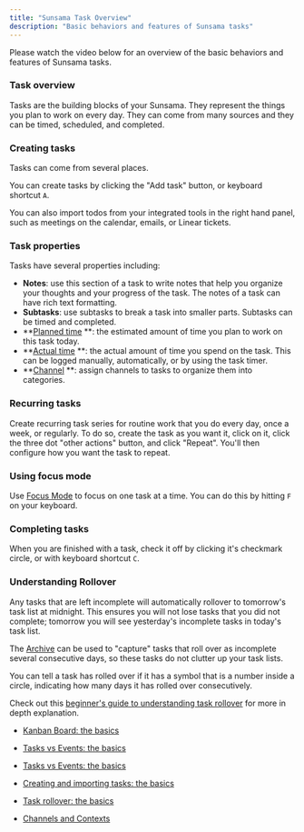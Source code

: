 ```yaml
---
title: "Sunsama Task Overview"
description: "Basic behaviors and features of Sunsama tasks"
---
```

Please watch the video below for an overview of the basic behaviors and features of Sunsama tasks.

  

### Task overview

Tasks are the building blocks of your Sunsama. They represent the things you plan to work on every day. They can come from many sources and they can be timed, scheduled, and completed.

  

### Creating tasks

Tasks can come from several places.

You can create tasks by clicking the "Add task" button, or keyboard shortcut `A`.

You can also import todos from your integrated tools in the right hand panel, such as meetings on the calendar, emails, or Linear tickets.

  

### Task properties

Tasks have several properties including:

*   **Notes**: use this section of a task to write notes that help you organize your thoughts and your progress of the task. The notes of a task can have rich text formatting.
*   **Subtasks**: use subtasks to break a task into smaller parts. Subtasks can be timed and completed.
*   **[Planned time](/docs/planned-and-actual-times)
    **: the estimated amount of time you plan to work on this task today.
*   **[Actual time](/docs/planned-and-actual-times)
    **: the actual amount of time you spend on the task. This can be logged manually, automatically, or by using the task timer.
*   **[Channel](/docs/channels-and-contexts)
    **: assign channels to tasks to organize them into categories.

  

### Recurring tasks

Create recurring task series for routine work that you do every day, once a week, or regularly. To do so, create the task as you want it, click on it, click the three dot "other actions" button, and click "Repeat". You'll then configure how you want the task to repeat.

  

### Using focus mode

Use [Focus Mode](/docs/focus-mode)
 to focus on one task at a time. You can do this by hitting `F` on your keyboard.

  

### Completing tasks

When you are finished with a task, check it off by clicking it's checkmark circle, or with keyboard shortcut `C`.

  

### Understanding Rollover

Any tasks that are left incomplete will automatically rollover to tomorrow's task list at midnight. This ensures you will not lose tasks that you did not complete; tomorrow you will see yesterday's incomplete tasks in today's task list.

The [Archive](/docs/archive)
 can be used to "capture" tasks that roll over as incomplete several consecutive days, so these tasks do not clutter up your task lists.

You can tell a task has rolled over if it has a symbol that is a number inside a circle, indicating how many days it has rolled over consecutively.

Check out this [beginner's guide to understanding task rollover](/docs/task-rollover-and-recurring-tasks-the-basics)
 for more in depth explanation.

*   [Kanban Board: the basics](/docs/kanban-task-view)
    
*   [Tasks vs Events: the basics](/docs/tasks-vs-events-basics)
    
*   [Tasks vs Events: the basics](/docs/tasks-vs-events-basics)
    
*   [Creating and importing tasks: the basics](/docs/importing-and-creating-tasks)
    
*   [Task rollover: the basics](/docs/task-rollover-and-recurring-tasks-the-basics)
    
*   [Channels and Contexts](/docs/channels-and-contexts-copy)